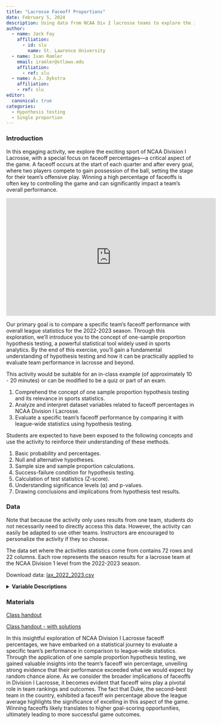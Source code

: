 ```yaml
---
title: "Lacrosse Faceoff Proportions"
date: February 5, 2024
description: Using data from NCAA Div I lacrosse teams to explore the importance of winning faceoffs
author:
  - name: Jack Fay
    affiliation:
      - id: slu
        name: St. Lawrence University
  - name: Ivan Ramler
    email: iramler@stlawu.edu
    affiliation:
      - ref: slu
  - name: A.J. Dykstra
    affiliation:
    - ref: slu
editor: 
  canonical: true      
categories:
  - Hypothesis testing
  - Single proportion
---
```


### Introduction

In this engaging activity, we explore the exciting sport of NCAA Division I Lacrosse, with a special focus on faceoff percentages—a critical aspect of the game. A faceoff occurs at the start of each quarter and after every goal, where two players compete to gain possession of the ball, setting the stage for their team’s offensive play. Winning a high percentage of faceoffs is often key to controlling the game and can significantly impact a team’s overall performance.

::: {.callout-note collapse="true" title="Video Demonstrating a Faceoff" appearance="minimal"}
```{=html}
<iframe width="560" height="315" src="https://www.youtube.com/embed/yL1z6a96Y1w?si=ysfTXdXWc6ozJu6R" title="YouTube video player" frameborder="0" allow="accelerometer; autoplay; clipboard-write; encrypted-media; gyroscope; picture-in-picture; web-share" referrerpolicy="strict-origin-when-cross-origin" allowfullscreen></iframe>
```
:::

Our primary goal is to compare a specific team's faceoff performance with overall league statistics for the 2022-2023 season. Through this exploration, we'll introduce you to the concept of one-sample proportion hypothesis testing, a powerful statistical tool widely used in sports analytics. By the end of this exercise, you'll gain a fundamental understanding of hypothesis testing and how it can be practically applied to evaluate team performance in lacrosse and beyond.

::: {.callout-note collapse="true" title="Activity Length" appearance="minimal"}
This activity would be suitable for an in-class example (of approximately 10 - 20 minutes) or can be modified to be a quiz or part of an exam.
:::

::: {.callout-note collapse="true" title="Learning Objectives" appearance="minimal"}
1.  Comprehend the concept of one sample proportion hypothesis testing and its relevance in sports statistics.
2.  Analyze and interpret dataset variables related to faceoff percentages in NCAA Division I Lacrosse.
3.  Evaluate a specific team's faceoff performance by comparing it with league-wide statistics using hypothesis testing.
:::

::: {.callout-note collapse="true" title="Methods" appearance="minimal"}
Students are expected to have been exposed to the following concepts and use the activity to reinforce their understanding of these methods.

1.  Basic probability and percentages.
2.  Null and alternative hypotheses.
3.  Sample size and sample proportion calculations.
4.  Success-failure condition for hypothesis testing.
5.  Calculation of test statistics (Z-score).
6.  Understanding significance levels (⍺) and p-values.
7.  Drawing conclusions and implications from hypothesis test results.
:::

### Data

Note that because the activity only uses results from one team, students do not necessarily need to directly access this data. However, the activity can easily be adapted to use other teams. Instructors are encouraged to personalize the activity if they so choose.

The data set where the activities statistics come from contains 72 rows and 22 columns. Each row represents the season results for a lacrosse team at the NCAA Division 1 level from the 2022-2023 season.

Download data: [lax_2022_2023.csv](../module_resources/college_lacrosse_faceoffs/lax_2022_2023.csv)

<details>

<summary><b>Variable Descriptions</b></summary>

| Variable              | Description                                                                                                     |
|-----------------------|-----------------------------------------------------------------------------------------------------------------|
| Team                  | college of the team                                                                                             |
| avg_assists           | average assists to goals per game                                                                               |
| avg_caused_turnovers  | average turnovers forced by the team per game                                                                   |
| clearing_pctg         | percentage of successful attempts to earn an offensive opportunity after gaining the ball in the teams own half |
| total_faceoffs        | total faceoffs taken by a team for the season                                                                   |
| faceoff_wins          | total faceoff wins by a team for the season                                                                     |
| faceoff_win_pct       | proportion of total faceoff wins out of total faceoffs                                                          |
| avg_goals             | average goals per game                                                                                          |
| avg_goals_allowed     | average goals allowed by the team per game                                                                      |
| avg_ground_balls      | average loose balls picked up by the team per game                                                              |
| man_down_defense_pctg | proportion of times a team stops the opponent from scoring while man down due to a penalty                      |
| man_up_offense_pctg   | proportion of times the offense scores out of total opportunities while man up                                  |
| avg_scoring_margin    | average margin of goals per game                                                                                |
| opp_clear_pctg        | opponents clearing percentage averaged by game                                                                  |
| avg_points            | average team points per game                                                                                    |
| avg_saves             | average saves per game                                                                                          |
| shot_pctg             | proportion of shots that go in out of total shots                                                               |
| avg_turnovers         | average turnovers that are directly the fault of a player per game                                              |
| W                     | total wins by the team                                                                                          |
| L                     | total losses by the team                                                                                        |
| win_loss_pctg         | proportion of games won out of total games                                                                      |

**Data Source**

The data were collected from the NCAA Website for Men's Lacrosse Division I

<http://stats.ncaa.org/rankings/change_sport_year_div>

Instructors interested in updating the data to a newer season can do so via the following

1.  Go to <http://stats.ncaa.org/rankings/change_sport_year_div>
2.  Select Men's Lacrosse, *season of choice*, Division I, Final Statistics
3.  In the "Teams", download each of the data tables.
4.  Read in each file, join the tables, and do some light cleaning. The code below shows an example used for the 2022-2023 season.

```r
#| code-fold: true
#| code-summary: "Show the code"
#| eval: false

library(tidyverse)


# reading
# the files listed here are what
# you will download from the site

assists<- read_csv("assists_l.csv", col_select = 1:2)
caused_turnovers<- read_csv("caused_turnovers_l.csv", col_select = 1:2)
clearing<- read_csv("clearing_pctg_l.csv", col_select = 1:2)
fo <- read_csv("fo_win_pctg.csv", col_select = 1:4)
goals_against<- read_csv("goals_against.csv", col_select = 1:2)
goals<- read_csv("goals_l.csv", col_select = 1:2)
groundballs<- read_csv("ground_balls_l.csv", col_select = 1:2)
man_down <- read_csv("man_down_defense_l.csv", col_select = 1:2)
man_up <- read_csv("man_up__offense_l.csv", col_select = 1:2)
margin <- read_csv("margin_l.csv", col_select = 1:2)
opp_clear <- read_csv("opp_clear_l.csv", col_select = 1:2)
points <- read_csv("points_l.csv", col_select = 1:2)
saves <- read_csv("saves_l.csv", col_select = 1:2)
shot <- read_csv("shot_pctg_l.csv", col_select = 1:2)
turnovers<- read_csv("turnovers_l.csv", col_select = 1:2)
shots_per_game <- read_csv("shots_per_game.csv", col_select = 1:3)
win_loss <- read_csv("win_loss_l.csv")

# joining
# students familiar with the purrr package could
# use the reduce function to reduce the amount of code

lax_2022_2023 <- 
  left_join(assists, caused_turnovers, by = "Team") %>%
  left_join(clearing, by = "Team") %>%
  left_join(fo, by = "Team")  %>%
  left_join(goals, by = "Team")  %>%
  left_join(goals_against, by = "Team")  %>%
  left_join(groundballs, by = "Team") %>%
  left_join(man_down, by = "Team") %>%
  left_join(man_up, by = "Team") %>%
  left_join(margin, by = "Team") %>%
  left_join(opp_clear, by = "Team") %>%
  left_join(points, by = "Team") %>%
  left_join(saves, by = "Team") %>%
  left_join(shot, by = "Team") %>%
  left_join(turnovers, by = "Team") %>%
  left_join(shots_per_game, by = "Team") %>%
  left_join(win_loss, by = "Team")

# cleaning
lax_2022_2023 <- lax_2022_2023 %>%
  separate(Team, into = c("Team","Conference"), sep = "\\(", extra = "merge")%>%
  mutate(Conference = str_remove_all(Conference,"\\)"),
         Team = str_trim(Team))%>%
  mutate(shots_per_game = Shots/Games)%>%
  select(-20, -21)

# saving
write_csv(x = lax_2022_2023, file = "lax_2022_2023.csv")
```

</details>

### Materials

[Class handout](../module_resources/college_lacrosse_faceoffs/single_prop_wksht.docx)

[Class handout - with solutions](../module_resources/college_lacrosse_faceoffs/single_prop_wksht_key.docx)

::: {.callout-note collapse="true" title="Conclusion" appearance="minimal"}
In this insightful exploration of NCAA Division I Lacrosse faceoff percentages, we have embarked on a statistical journey to evaluate a specific team's performance in comparison to league-wide statistics. Through the application of one sample proportion hypothesis testing, we gained valuable insights into the team's faceoff win percentage, unveiling strong evidence that their performance exceeded what we would expect by random chance alone. As we consider the broader implications of faceoffs in Division I Lacrosse, it becomes evident that faceoff wins play a pivotal role in team rankings and outcomes. The fact that Duke, the second-best team in the country, exhibited a faceoff win percentage above the league average highlights the significance of excelling in this aspect of the game. Winning faceoffs likely translates to higher goal-scoring opportunities, ultimately leading to more successful game outcomes.
:::
